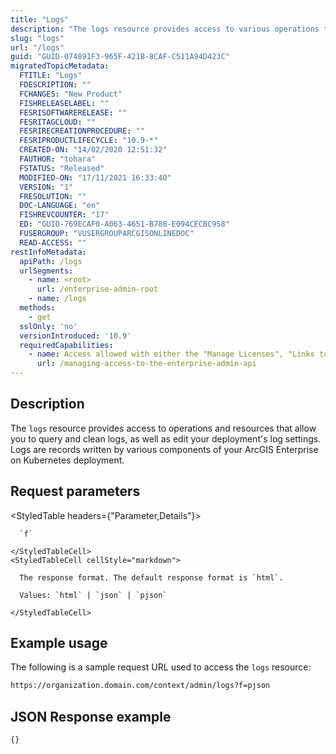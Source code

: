 ```yaml
---
title: "Logs"
description: "The logs resource provides access to various operations that allow administrators to manage their deployment's logs and log settings."
slug: "logs"
url: "/logs"
guid: "GUID-074891F3-965F-421B-8CAF-C511A94D423C"
migratedTopicMetadata:
  FTITLE: "Logs"
  FDESCRIPTION: ""
  FCHANGES: "New Product"
  FISHRELEASELABEL: ""
  FESRISOFTWARERELEASE: ""
  FESRITAGCLOUD: ""
  FESRIRECREATIONPROCEDURE: ""
  FESRIPRODUCTLIFECYCLE: "10.9-*"
  CREATED-ON: "14/02/2020 12:51:32"
  FAUTHOR: "tohara"
  FSTATUS: "Released"
  MODIFIED-ON: "17/11/2021 16:33:40"
  VERSION: "1"
  FRESOLUTION: ""
  DOC-LANGUAGE: "en"
  FISHREVCOUNTER: "17"
  ED: "GUID-769ECAF0-A063-4651-B788-E094CECBC958"
  FUSERGROUP: "VUSERGROUPARCGISONLINEDOC"
  READ-ACCESS: ""
restInfoMetadata:
  apiPath: /logs
  urlSegments:
    - name: <root>
      url: /enterprise-admin-root
    - name: /logs
  methods:
    - get
  sslOnly: 'no'
  versionIntroduced: '10.9'
  requiredCapabilities:
    - name: Access allowed with either the "Manage Licenses", "Links to organization-specific group", "Delete", "Security and infrastructure", or "Servers" privileges, or the Publisher role
      url: /managing-access-to-the-enterprise-admin-api
---
```


## Description

The `logs` resource provides access to operations and resources that allow you to query and clean logs, as well as edit your deployment's log settings. Logs are records written by various components of your ArcGIS Enterprise on Kubernetes deployment. 


## Request parameters

<StyledTable headers={"Parameter,Details"}>
  <StyledTableRow>
    <StyledTableCell cellStyle="markdown">

      `f` 

    </StyledTableCell>
    <StyledTableCell cellStyle="markdown">

      The response format. The default response format is `html`.

      Values: `html` | `json` | `pjson`

    </StyledTableCell>
  </StyledTableRow>
</StyledTable>


## Example usage

The following is a sample request URL used to access the `logs` resource:

```markdown
https://organization.domain.com/context/admin/logs?f=pjson
```

## JSON Response example

```other
{}
```